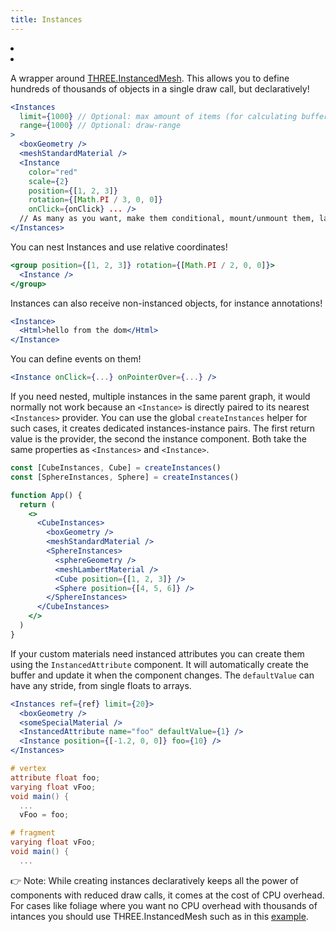 ```yaml
---
title: Instances
---
```


<Grid cols={4}>
  <li>
    <Codesandbox id="h8o2d" />
  </li>
  <li>
    <Codesandbox id="i6t0j" />
  </li>
</Grid>

A wrapper around [THREE.InstancedMesh](https://threejs.org/docs/#api/en/objects/InstancedMesh). This allows you to define hundreds of thousands of objects in a single draw call, but declaratively!

```jsx
<Instances
  limit={1000} // Optional: max amount of items (for calculating buffer size)
  range={1000} // Optional: draw-range
>
  <boxGeometry />
  <meshStandardMaterial />
  <Instance
    color="red"
    scale={2}
    position={[1, 2, 3]}
    rotation={[Math.PI / 3, 0, 0]}
    onClick={onClick} ... />
  // As many as you want, make them conditional, mount/unmount them, lazy load them, etc ...
</Instances>
```

You can nest Instances and use relative coordinates!

```jsx
<group position={[1, 2, 3]} rotation={[Math.PI / 2, 0, 0]}>
  <Instance />
</group>
```

Instances can also receive non-instanced objects, for instance annotations!

```jsx
<Instance>
  <Html>hello from the dom</Html>
</Instance>
```

You can define events on them!

```jsx
<Instance onClick={...} onPointerOver={...} />
```

If you need nested, multiple instances in the same parent graph, it would normally not work because an `<Instance>` is directly paired to its nearest `<Instances>` provider. You can use the global `createInstances` helper for such cases, it creates dedicated instances-instance pairs. The first return value is the provider, the second the instance component. Both take the same properties as `<Instances>` and `<Instance>`.

```jsx
const [CubeInstances, Cube] = createInstances()
const [SphereInstances, Sphere] = createInstances()

function App() {
  return (
    <>
      <CubeInstances>
        <boxGeometry />
        <meshStandardMaterial />
        <SphereInstances>
          <sphereGeometry />
          <meshLambertMaterial />
          <Cube position={[1, 2, 3]} />
          <Sphere position={[4, 5, 6]} />
        </SphereInstances>
      </CubeInstances>
    </>
  )
}
```

If your custom materials need instanced attributes you can create them using the `InstancedAttribute` component. It will automatically create the buffer and update it when the component changes. The `defaultValue` can have any stride, from single floats to arrays.

```jsx
<Instances ref={ref} limit={20}>
  <boxGeometry />
  <someSpecialMaterial />
  <InstancedAttribute name="foo" defaultValue={1} />
  <Instance position={[-1.2, 0, 0]} foo={10} />
</Instances>
```

```glsl
# vertex
attribute float foo;
varying float vFoo;
void main() {
  ...
  vFoo = foo;

# fragment
varying float vFoo;
void main() {
  ...
```

👉 Note: While creating instances declaratively keeps all the power of components with reduced draw calls, it comes at the cost of CPU overhead. For cases like foliage where you want no CPU overhead with thousands of intances you should use THREE.InstancedMesh such as in this [example](https://codesandbox.io/s/grass-shader-5xho4?file=/src/Grass.js).
